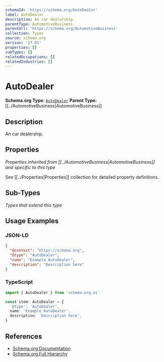 ```yaml
---
schemaId: 'https://schema.org/AutoDealer'
label: AutoDealer
description: An car dealership.
parentType: AutomotiveBusiness
parentUrl: 'https://schema.org/AutomotiveBusiness'
collection: Types
source: schema.org
version: '27.01'
properties: []
subTypes: []
relatedOccupations: []
relatedIndustries: []
---
```

# AutoDealer

**Schema.org Type:** [`AutoDealer`](https://schema.org/AutoDealer)
**Parent Type:** [[../AutomotiveBusiness|AutomotiveBusiness]]

## Description

An car dealership.

## Properties

*Properties inherited from [[../AutomotiveBusiness|AutomotiveBusiness]] and specific to this type*

See [[../Properties|Properties]] collection for detailed property definitions.

## Sub-Types

*Types that extend this type*

## Usage Examples

### JSON-LD

```json
{
  "@context": "https://schema.org",
  "@type": "AutoDealer",
  "name": "Example AutoDealer",
  "description": "Description here"
}
```

### TypeScript

```typescript
import { AutoDealer } from 'schema.org.ai'

const item: AutoDealer = {
  '@type': 'AutoDealer',
  name: 'Example AutoDealer',
  description: 'Description here',
}
```

## References

- [Schema.org Documentation](https://schema.org/AutoDealer)
- [Schema.org Full Hierarchy](https://schema.org/docs/full.html)
